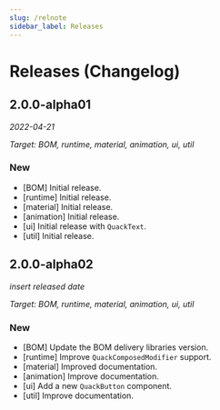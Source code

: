 ```yaml
---
slug: /relnote
sidebar_label: Releases
---
```


# Releases (Changelog)

## 2.0.0-alpha01

*2022-04-21*

*Target: BOM, runtime, material, animation, ui, util*

### New

- [BOM] Initial release.
- [runtime] Initial release.
- [material] Initial release.
- [animation] Initial release.
- [ui] Initial release with `QuackText`.
- [util] Initial release.

## 2.0.0-alpha02

*insert released date*

*Target: BOM, runtime, material, animation, ui, util*

### New

- [BOM] Update the BOM delivery libraries version.
- [runtime] Improve `QuackComposedModifier` support.
- [material] Improved documentation.
- [animation] Improve documentation.
- [ui] Add a new `QuackButton` component.
- [util] Improve documentation.
